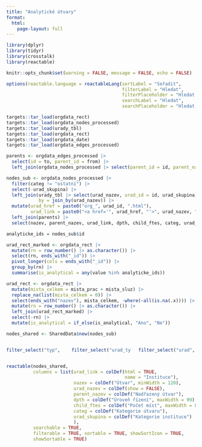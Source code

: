 ```yaml
---
title: "Analytické útvary"
format:
  html:
    page-layout: full
---
```


```r
library(dplyr)
library(tidyr)
library(crosstalk)
library(reactable)

knitr::opts_chunk$set(warning = FALSE, message = FALSE, echo = FALSE)
```

```r
options(reactable.language = reactableLang(sortLabel = "Seřadit",
                                           filterLabel = "Hledat", 
                                           filterPlaceholder = "Hledat text",
                                           searchLabel = "Hledat", 
                                           searchPlaceholder = "Hledat všude"))
```


```r
targets::tar_load(orgdata_rect)
targets::tar_load(orgdata_nodes_processed)
targets::tar_load(urady_tbl)
targets::tar_load(orgdata_rect)
targets::tar_load(orgdata_date)
targets::tar_load(orgdata_edges_processed)
```

```r
parents <- orgdata_edges_processed |> 
  select(id = to, parent_id = from) |> 
  left_join(orgdata_nodes_processed |> select(parent_id = id, parent_nazev = nazev))
```


```r
nodes_sub <- orgdata_nodes_processed |> 
  filter(categ != "ostatní") |> 
  select(-urad_skupina) |> 
  left_join(urady_tbl |> select(urad_nazev, urad_id = id, urad_skupina), 
            by = join_by(urad_nazev)) |> 
  mutate(urad_href = paste0("org_", urad_id, ".html"),
         urad_link = paste0("<a href='", urad_href, "'>", urad_nazev, "</a>")) |> 
  left_join(parents) |> 
  select(nazev, parent_nazev, urad_link, dpth, child_ftes, categ, urad_skupina, urad_nazev)

analyticke_ids = nodes_sub$id

urad_rect_marked <- orgdata_rect |> 
  mutate(rn = row_number() |> as.character()) |> 
  select(rn, ends_with("_id")) |> 
  pivot_longer(cols = ends_with("_id")) |> 
  group_by(rn) |> 
  summarise(is_analytical = any(value %in% analyticke_ids))

urad_rect <- orgdata_rect |> 
  mutate(mista_celkem = mista_prac + mista_sluz) |> 
  replace_na(list(mista_celkem = 0)) |> 
  select(ends_with("nazev"), mista_celkem, -where(~all(is.na(.x)))) |> 
  mutate(rn = row_number() |> as.character()) |> 
  left_join(urad_rect_marked) |> 
  select(-rn) |> 
  mutate(is_analytical = if_else(is_analytical, "Ano", "Ne"))
```

```r
nodes_shared <- SharedData$new(nodes_sub)
```

:::{.panel-input}
:::{.columns}
:::{.column width="33%"}


```r
filter_select("typ", "Kategorie útvaru", nodes_shared, ~nodes_sub$categ)
```

:::
:::{.column width="34%"}

```r
filter_select("urad_typ", "Kategorie úřadu", nodes_shared, ~nodes_sub$urad_skupina)
```

:::

:::{.column width="33%"}


```r
filter_select("urad", "Název úřadu", nodes_shared, ~nodes_sub$urad_nazev)
```

:::

:::


:::

```r
reactable(nodes_shared,
          columns = list(urad_link = colDef(html = TRUE, 
                                            name = "Instituce"),
                         nazev = colDef("Útvar", minWidth = 120),
                         urad_nazev = colDef(show = FALSE),
                         parent_nazev = colDef("Nadřazený útvar"),
                         dpth = colDef("Úroveň řízení", maxWidth = 99),
                         child_ftes = colDef("Počet míst", maxWidth = 85),
                         categ = colDef("Kategorie útvaru"),
                         urad_skupina = colDef("Kategorie instituce")
                         ),
          searchable = TRUE,
          filterable = TRUE, sortable = TRUE, showSortIcon = TRUE,
          showSortable = TRUE)
```
